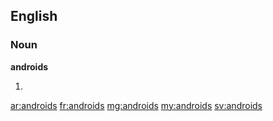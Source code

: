 ==English==

===Noun===
'''androids'''

# {{plural of|android}}

[[ar:androids]]
[[fr:androids]]
[[mg:androids]]
[[my:androids]]
[[sv:androids]]